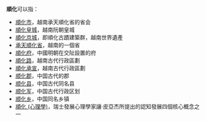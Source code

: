 '''順化'''可以指：
* [[順化市|順化市]]，越南承天順化省的省会
* [[順化皇城|順化皇城]]，越南阮朝皇城
* [[順化京城|順化京城]]，即順化古蹟建築群，越南世界遺產
* [[承天順化省|承天順化省]]，越南的一個省
* [[順化府|順化府]]，中國明朝在交阯設置的府
* [[順化路|順化路]]，越南古代行政區劃
* [[順化承宣|順化承宣]]，越南古代行政區劃
* [[顺化郡|顺化郡]]，中国古代的郡
* [[顺化县|顺化县]]，中国古代同名县
* [[顺化军|顺化军]]，中国古代行政区划
* [[顺化乡|顺化乡]]，中国同名乡镇
* [[順化_(心理學)|順化 (心理學)]]，瑞士發展心理學家讓·皮亞杰所提出的認知發展四個核心概念之一

{{Disambig|Cat=二字消歧义|S}}